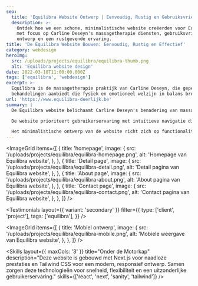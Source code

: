 ```yaml
---
seo:
  title: 'Equilibra Website Ontwerp | Eenvoudig, Rustig en Gebruiksvriendelijk'
  description: >-
    Ontdek hoe we een schone, minimalistische website creëerden voor Equilibra,
    met focus op Carline Deseyn's massagetherapie diensten, gebruiksvriendelijk
    ontwerp en een rustgevende ervaring.
title: 'De Equilibra Website Bouwen: Eenvoudig, Rustig en Effectief'
category: webdesign
heroImg:
  src: /uploads/projects/equilibra/equilibra-thumb.png
  alt: 'Equilibra website design'
date: 2022-03-18T11:00:00.000Z
tags: ['equilibra', 'webdesign']
excerpt: >-
  Equilibra is de massagetherapie praktijk van Carline Deseyn, die gepersonaliseerde
  behandelingen aanbiedt die fysiek en emotioneel welzijn in balans brengen.
url: 'https://www.equilibra-deerlijk.be'
summary: |
  De Equilibra website belichaamt Carline Deseyn's benadering van massagetherapie door haar intuïtieve en rustgevende ontwerp. Met overzichtelijke navigatie en een vredige atmosfeer legt de minimalistische layout de focus op haar diensten en achtergrond. Het zachte kleurenpalet en typografie creëren een gevoel van rust dat perfect past bij de essentie van Equilibra.

  De website prioriteert gebruikerservaring met intuïtieve navigatie die bezoekers door Carline's verhaal en diensten leidt. Strategische plaatsing van contactformulieren en boekingsopties maakt het gemakkelijk voor gebruikers om actie te ondernemen. Het responsieve ontwerp zorgt voor een naadloze ervaring op alle apparaten, van desktop tot mobiel.

  Het minimalistische ontwerp van de website richt zich op functionaliteit terwijl optimale prestaties en snelheid behouden blijven. Door zorgvuldig geselecteerde afbeeldingen en strategische tekstplaatsing kunnen bezoekers gemakkelijk informatie vinden in een rustige, overzichtelijke omgeving. Het eindresultaat weerspiegelt perfect Carline's gebalanceerde benadering van massagetherapie.
---
```


<ImageGrid
	items={[
		{
			title: 'homepage',
			image: {
				src: '/uploads/projects/equilibra/equilibra-homepage.png',
				alt: 'Homepage van Equilibra website',
			},
		},
		{
			title: 'Detail page',
			image: {
				src: '/uploads/projects/equilibra/equilibra-detail.png',
				alt: 'Detail pagina van Equilibra website',
			},
		},
		{
			title: 'About page',
			image: {
				src: '/uploads/projects/equilibra/equilibra-about.png',
				alt: 'About pagina van Equilibra website',
			},
		},
		{
			title: 'Contact page',
			image: {
				src: '/uploads/projects/equilibra/equilibra-contact.png',
				alt: 'Contact pagina van Equilibra website',
			},
		},
	]}
/>

<Testimonials
	layout={{ variant: 'secondary' }}
	filter={{
		type: ['client', 'project'],
		tags: ['equilibra'],
	}}
/>

<ImageGrid
	items={[
		{
			title: 'Mobiel ontwerp',
			image: {
				src: '/uploads/projects/equilibra/equilibra-mobile.png',
				alt: 'Mobiele weergave van Equilibra website',
			},
		},
	]}
/>

<Skills
	layout={{ maxCols: '3' }}
	title="Onder de Motorkap"
	description="Deze website is gebouwd met Next.js voor naadloze prestaties en Tailwind CSS voor een modern, responsief ontwerp. Samen zorgen deze technologieën voor snelheid, flexibiliteit en een uitzonderlijke gebruikerservaring."
	skills={['react', 'next', 'sanity', 'tailwind']}
/>
